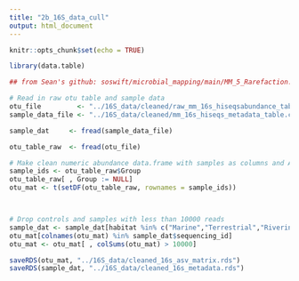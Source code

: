 ```yaml
---
title: "2b_16S_data_cull"
output: html_document
---
```


```r
knitr::opts_chunk$set(echo = TRUE)
```

```r
library(data.table)
```

```r
## from Sean's github: soswift/microbial_mapping/main/MM_5_Rarefaction.R 

# Read in raw otu table and sample data
otu_file         <- "../16S_data/cleaned/raw_mm_16s_hiseqsabundance_table.csv"
sample_data_file <- "../16S_data/cleaned/mm_16s_hiseqs_metadata_table.csv"

sample_dat     <- fread(sample_data_file)

otu_table_raw  <- fread(otu_file)

# Make clean numeric abundance data.frame with samples as columns and ASVs as rows
sample_ids <- otu_table_raw$Group
otu_table_raw[ , Group := NULL]
otu_mat <- t(setDF(otu_table_raw, rownames = sample_ids))



# Drop controls and samples with less than 10000 reads
sample_dat <- sample_dat[habitat %in% c("Marine","Terrestrial","Riverine")]
otu_mat[colnames(otu_mat) %in% sample_dat$sequencing_id]
otu_mat <- otu_mat[ , colSums(otu_mat) > 10000]

saveRDS(otu_mat, "../16S_data/cleaned_16s_asv_matrix.rds")
saveRDS(sample_dat, "../16S_data/cleaned_16s_metadata.rds")
```

